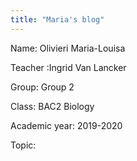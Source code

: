```yaml
---
title: "Maria's blog"
---
```

Name: Olivieri Maria-Louisa

Teacher :Ingrid Van Lancker

Group: Group 2

Class: BAC2 Biology

Academic year: 2019-2020

Topic:



